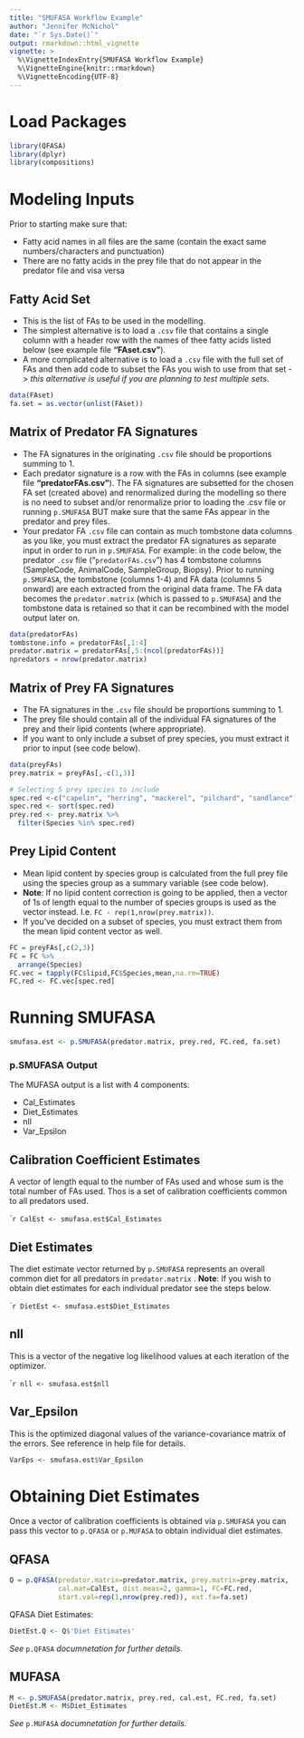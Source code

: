 ---
title: "SMUFASA Workflow Example"
author: "Jennifer McNichol"
date: "`r Sys.Date()`"
output: rmarkdown::html_vignette
vignette: >
  %\VignetteIndexEntry{SMUFASA Workflow Example}
  %\VignetteEngine{knitr::rmarkdown}
  %\VignetteEncoding{UTF-8}
---

# Load Packages

```{r message=FALSE, warning=FALSE}
library(QFASA)
library(dplyr)
library(compositions)
```

# Modeling Inputs

Prior to starting make sure that:

- Fatty acid names in all files are the same (contain the exact same numbers/characters and punctuation)
- There are no fatty acids in the prey file that do not appear in the predator file and visa versa


## Fatty Acid Set


- This is the list of FAs to be used in the modelling.
- The simplest alternative is to load a `.csv` file that contains a single column with a header row with the names of thee fatty acids listed below (see example file **"FAset.csv"**).
- A more complicated alternative is to load a `.csv` file with the full set of FAs and then add code to subset the FAs you wish to use from that set -> *this alternative is useful if you are planning to test multiple sets*.

```{r}
data(FAset)
fa.set = as.vector(unlist(FAset))
```

## Matrix of Predator FA Signatures

- The FA signatures in the originating `.csv` file should be proportions summing to 1.
- Each predator signature is a row with the FAs in columns (see example file **"predatorFAs.csv"**).
  The FA signatures are subsetted for the chosen FA set (created above) and renormalized during the modelling so there is no need to subset and/or renormalize prior to loading the .csv file or running `p.SMUFASA` BUT make sure that the same FAs appear in the predator and prey files.
- Your predator FA `.csv` file can contain as much tombstone data columns as you like, you must extract the predator FA signatures as separate input in order to run in `p.SMUFASA`. For example: in the code below, the predator `.csv` file ("`predatorFAs.csv`") has 4 tombstone columns (SampleCode, AnimalCode, SampleGroup, Biopsy). Prior to running `p.SMUFASA`, the tombstone (columns 1-4) and FA data (columns 5 onward) are each extracted from the original data frame. The FA data becomes the `predator.matrix` (which is passed to `p.SMUFASA`) and the tombstone data is retained so that it can be recombined with the model output later on.
  
```{r}
data(predatorFAs)
tombstone.info = predatorFAs[,1:4]
predator.matrix = predatorFAs[,5:(ncol(predatorFAs))]
npredators = nrow(predator.matrix)
```

## Matrix of Prey FA Signatures 


- The FA signatures in the `.csv` file should be proportions summing to 1.
- The prey file should contain all of the individual FA signatures of the prey and their lipid contents (where appropriate). 
- If you want to only include a subset of prey species, you must extract it prior to input (see code below).



```{r}
data(preyFAs)
prey.matrix = preyFAs[,-c(1,3)]

# Selecting 5 prey species to include
spec.red <-c("capelin", "herring", "mackerel", "pilchard", "sandlance")
spec.red <- sort(spec.red)
prey.red <- prey.matrix %>%
  filter(Species %in% spec.red)

```
  

## Prey Lipid Content


- Mean lipid content by species group is calculated from the full prey file using the species group as a summary variable (see code below).
- **Note**: If no lipid content correction is going to be applied, then a vector of 1s of length equal to the number of species groups is used as the vector instead. I.e. `FC - rep(1,nrow(prey.matrix))`.
- If you've decided on a subset of species, you must extract them from the mean lipid content vector as well.


```{r}
FC = preyFAs[,c(2,3)] 
FC = FC %>%
  arrange(Species)
FC.vec = tapply(FC$lipid,FC$Species,mean,na.rm=TRUE)
FC.red <- FC.vec[spec.red]
```


# Running SMUFASA

```{r eval=FALSE}
smufasa.est <- p.SMUFASA(predator.matrix, prey.red, FC.red, fa.set)
```


### p.SMUFASA Output

The MUFASA output is a list with 4 components:

- Cal_Estimates
- Diet_Estimates
- nll
- Var_Epsilon


## Calibration Coefficient Estimates

A vector of length equal to the number of FAs used and whose sum is the total number of FAs used. Thos is a set of calibration coefficients common to all predators used.

````{r eval=FALSE}
CalEst <- smufasa.est$Cal_Estimates
```

## Diet Estimates

The diet estimate vector returned by `p.SMUFASA` represents an overall common diet for all predators in `predator.matrix` . **Note**: If you wish to obtain diet estimates for each individual predator see the steps below.


````{r eval=FALSE}
DietEst <- smufasa.est$Diet_Estimates
```

## nll

This is a vector of the negative log likelihood values at each iteration of the optimizer. 

````{r eval=FALSE}
nll <- smufasa.est$nll
```

## Var_Epsilon

This is the optimized diagonal values of the variance-covariance matrix of the errors. See reference in help file for details.
```{r eval=FALSE}
VarEps <- smufasa.est$Var_Epsilon
```

# Obtaining Diet Estimates

Once a vector of calibration coefficients is obtained via `p.SMUFASA` you can pass this vector to `p.QFASA` or `p.MUFASA` to obtain individual diet estimates. 

## QFASA

```{r eval=FALSE}
Q = p.QFASA(predator.matrix=predator.matrix, prey.matrix=prey.matrix, 
            cal.mat=CalEst, dist.meas=2, gamma=1, FC=FC.red, 
            start.val=rep(1,nrow(prey.red)), ext.fa=fa.set)
```

QFASA Diet Estimates:
```{r, eval=FALSE}
DietEst.Q <- Q$'Diet Estimates'
```
*See* `p.QFASA` *documnetation for further details.*

## MUFASA

```{r,eval=FALSE}
M <- p.SMUFASA(predator.matrix, prey.red, cal.est, FC.red, fa.set)
DietEst.M <- M$Diet_Estimates
```

*See* `p.MUFASA` *documnetation for further details.*
